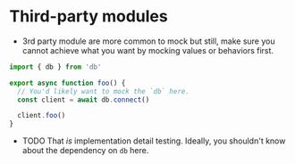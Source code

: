 # Third-party modules

- 3rd party module are more common to mock but still, make sure you cannot achieve what you want by mocking values or behaviors first.

```ts
import { db } from 'db'

export async function foo() {
  // You'd likely want to mock the `db` here.
  const client = await db.connect()

  client.foo()
}
```

- TODO That _is_ implementation detail testing. Ideally, you shouldn't know about the dependency on `db` here.
